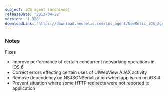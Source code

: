 ```yaml
---
subject: iOS agent (archived)
releaseDate: '2013-04-22'
version: '1.328'
downloadLink: 'https://download.newrelic.com/ios_agent/NewRelic_iOS_Agent_1.328.zip'
---
```


### Notes

Fixes

* Improve performance of certain concurrent networking operations in iOS 6
* Correct errors effecting certain uses of UIWebView AJAX activity
* Remove dependency on NSJSONSerialization when app is run on iOS 4
* Prevent situation where some HTTP redirects were not reported to application
